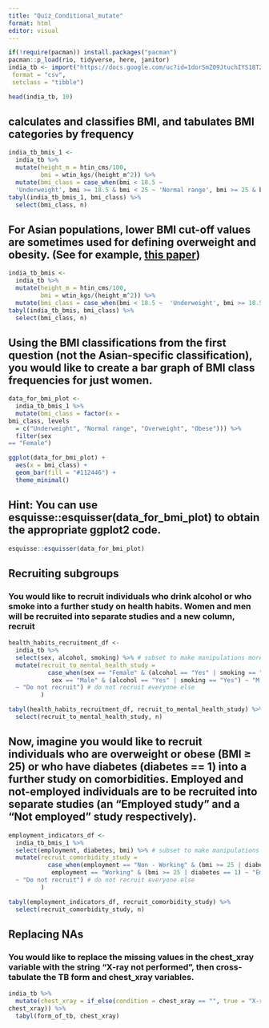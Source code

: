 ```yaml
---
title: "Quiz_Conditional_mutate"
format: html
editor: visual
---
```


```r
if(!require(pacman)) install.packages("pacman")   
pacman::p_load(rio, tidyverse, here, janitor)   
india_tb <- import("https://docs.google.com/uc?id=1dorSmZ09JtuchIYS18T2r1lxndayUFoz&export=download",
 format = "csv",
 setclass = "tibble")

head(india_tb, 10)
```

## calculates and classifies BMI, and tabulates BMI categories by frequency

```r
india_tb_bmis_1 <- 
  india_tb %>%
  mutate(height_m = htin_cms/100, 
         bmi = wtin_kgs/(height_m^2)) %>% 
  mutate(bmi_class = case_when(bmi < 18.5 ~ 
  'Underweight', bmi >= 18.5 & bmi < 25 ~ 'Normal range', bmi >= 25 & bmi < 30 ~ 'Overweight', bmi >= 30 ~ 'Obese'))
tabyl(india_tb_bmis_1, bmi_class) %>% 
  select(bmi_class, n)
```

## For Asian populations, lower BMI cut-off values are sometimes used for defining overweight and obesity. (See for example, [this paper](https://www.ncbi.nlm.nih.gov/pmc/articles/PMC5571887/))

```r
india_tb_bmis <- 
  india_tb %>%
  mutate(height_m = htin_cms/100, 
         bmi = wtin_kgs/(height_m^2)) %>% 
  mutate(bmi_class = case_when(bmi < 18.5 ~  'Underweight', bmi >= 18.5 & bmi < 23 ~ 'Normal range', bmi >= 23 & bmi < 25 ~ 'Overweight', bmi >= 25 & bmi < 30 ~ 'Pre-Obese', bmi >= 30 ~ "Obese"))
tabyl(india_tb_bmis, bmi_class) %>% 
  select(bmi_class, n)
```

## Using the BMI classifications from the first question (not the Asian-specific classification), you would like to create a bar graph of BMI class frequencies for just women.

```r
data_for_bmi_plot <- 
  india_tb_bmis_1 %>% 
  mutate(bmi_class = factor(x = 
bmi_class, levels
  = c("Underweight", "Normal range", "Overweight", "Obese"))) %>% 
  filter(sex 
== "Female")

ggplot(data_for_bmi_plot) +
  aes(x = bmi_class) +
  geom_bar(fill = "#112446") +
  theme_minimal()
```

## Hint: You can use esquisse::esquisser(data_for_bmi_plot) to obtain the appropriate ggplot2 code.

```r
esquisse::esquisser(data_for_bmi_plot)
```


## Recruiting subgroups

### You would like to recruit individuals who drink alcohol or who smoke into a further study on health habits. Women and men will be recruited into separate studies and a new column, recruit

```r
health_habits_recruitment_df <- 
  india_tb %>% 
  select(sex, alcohol, smoking) %>% # subset to make manipulations more visible
  mutate(recruit_to_mental_health_study = 
           case_when(sex == "Female" & (alcohol == "Yes" | smoking == "Yes") ~ "F study",
            sex == "Male" & (alcohol == "Yes" | smoking == "Yes") ~ "M study", TRUE
  ~ "Do not recruit") # do not recruit everyone else
         )

tabyl(health_habits_recruitment_df, recruit_to_mental_health_study) %>% 
  select(recruit_to_mental_health_study, n)
```

## Now, imagine you would like to recruit individuals who are overweight or obese (BMI ≥ 25) or who have diabetes (diabetes == 1) into a further study on comorbidities. Employed and not-employed individuals are to be recruited into separate studies (an “Employed study” and a “Not employed” study respectively).

```r
employment_indicators_df <- 
  india_tb_bmis_1 %>% 
  select(employment, diabetes, bmi) %>% # subset to make manipulations more visible
  mutate(recruit_comorbidity_study = 
           case_when(employment == "Non - Working" & (bmi >= 25 | diabetes == 1) ~ "Not employed study" ,
            employment == "Working" & (bmi >= 25 | diabetes == 1) ~ "Employed study", TRUE
  ~ "Do not recruit") # do not recruit everyone else
         )

tabyl(employment_indicators_df, recruit_comorbidity_study) %>% 
  select(recruit_comorbidity_study, n)

```

## Replacing NAs

### You would like to replace the missing values in the chest_xray variable with the string “X-ray not performed”, then cross-tabulate the TB form and chest_xray variables.

```r
india_tb %>% 
  mutate(chest_xray = if_else(condition = chest_xray == "", true = "X-ray not performed", false = 
chest_xray)) %>% 
  tabyl(form_of_tb, chest_xray)
```